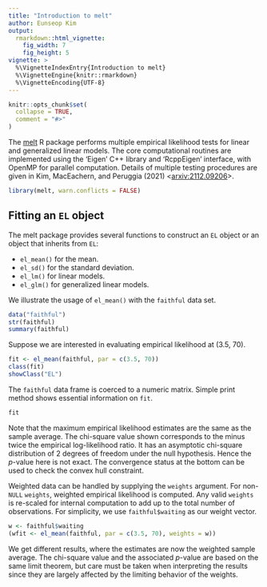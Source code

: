 ```yaml
---
title: "Introduction to melt"
author: Eunseop Kim
output: 
  rmarkdown::html_vignette:
    fig_width: 7
    fig_height: 5
vignette: >
  %\VignetteIndexEntry{Introduction to melt}
  %\VignetteEngine{knitr::rmarkdown}
  %\VignetteEncoding{UTF-8}
---
```


```r
knitr::opts_chunk$set(
  collapse = TRUE,
  comment = "#>"
)
```

The [melt](https://cran.r-project.org/web/packages/melt/index.html) R package performs multiple empirical likelihood tests for linear and generalized linear models. The core computational routines are implemented using the 'Eigen' C++ library and 'RcppEigen'
interface, with OpenMP for parallel computation. Details of multiple testing procedures are given in Kim, MacEachern, and Peruggia (2021) <[arxiv:2112.09206](https://arxiv.org/abs/2112.09206)>.
```r
library(melt, warn.conflicts = FALSE)
```

## Fitting an `EL` object
The melt package provides several functions to construct an `EL` object or an object that inherits from `EL`:

* `el_mean()` for the mean.
* `el_sd()` for the standard deviation.
* `el_lm()` for linear models.
* `el_glm()` for generalized linear models.

We illustrate the usage of `el_mean()` with the `faithful` data set. 
```r
data("faithful")
str(faithful)
summary(faithful)
```
Suppose we are interested in evaluating empirical likelihood at (3.5, 70).
```r
fit <- el_mean(faithful, par = c(3.5, 70))
class(fit)
showClass("EL")
```
The `faithful` data frame is coerced to a numeric matrix. Simple print method shows essential information on `fit`. 
```r
fit
```
Note that the maximum empirical likelihood estimates are the same as the sample average. 
The chi-square value shown corresponds to the minus twice the empirical log-likelihood ratio. 
It has an asymptotic chi-square distribution of 2 degrees of freedom under the null hypothesis. 
Hence the $p$-value here is not exact. 
The convergence status at the bottom can be used to check the convex hull constraint. 

Weighted data can be handled by supplying the `weights` argument. 
For non-`NULL` `weights`, weighted empirical likelihood is computed. 
Any valid `weights` is re-scaled for internal computation to add up to the total number of observations. 
For simplicity, we use `faithful$waiting` as our weight vector.
```r
w <- faithful$waiting
(wfit <- el_mean(faithful, par = c(3.5, 70), weights = w))
```
We get different results, where the estimates are now the weighted sample average. 
The chi-square value and the associated $p$-value are based on the same limit theorem, but care must be taken when interpreting the results since they are largely affected by the limiting behavior of the weights.
